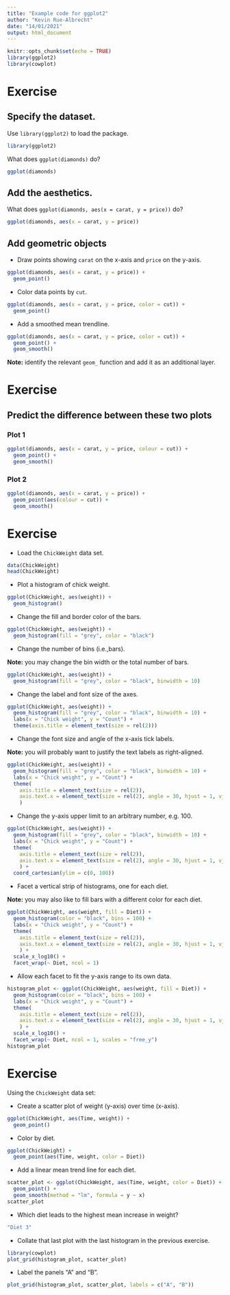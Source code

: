 ```yaml
---
title: "Example code for ggplot2"
author: "Kevin Rue-Albrecht"
date: "14/01/2021"
output: html_document
---
```


```r
knitr::opts_chunk$set(echo = TRUE)
library(ggplot2)
library(cowplot)
```

# Exercise

## Specify the dataset.

Use `library(ggplot2)` to load the package.

```r
library(ggplot2)
```

What does `ggplot(diamonds)` do?

```r
ggplot(diamonds)
```

## Add the aesthetics.

What does `ggplot(diamonds, aes(x = carat, y = price))` do?

```r
ggplot(diamonds, aes(x = carat, y = price))
```

## Add geometric objects

- Draw points showing `carat` on the x-axis and `price` on the y-axis.

```r
ggplot(diamonds, aes(x = carat, y = price)) +
  geom_point()
```

- Color data points by `cut`.

```r
ggplot(diamonds, aes(x = carat, y = price, color = cut)) +
  geom_point()
```

- Add a smoothed mean trendline.

```r
ggplot(diamonds, aes(x = carat, y = price, color = cut)) +
  geom_point() +
  geom_smooth()
```

**Note:** identify the relevant `geom_` function and add it as an additional layer.

# Exercise

## Predict the difference between these two plots

### Plot 1

```r
ggplot(diamonds, aes(x = carat, y = price, colour = cut)) +
  geom_point() +
  geom_smooth()
```

### Plot 2

```r
ggplot(diamonds, aes(x = carat, y = price)) +
  geom_point(aes(colour = cut)) +
  geom_smooth()
```

# Exercise

- Load the `ChickWeight` data set.

```r
data(ChickWeight)
head(ChickWeight)
```

- Plot a histogram of chick weight.

```r
ggplot(ChickWeight, aes(weight)) +
  geom_histogram()
```

- Change the fill and border color of the bars.

```r
ggplot(ChickWeight, aes(weight)) +
  geom_histogram(fill = "grey", color = "black")
```

- Change the number of bins (i.e.,bars).

**Note:** you may change the bin width or the total number of bars.

```r
ggplot(ChickWeight, aes(weight)) +
  geom_histogram(fill = "grey", color = "black", binwidth = 10)
```

- Change the label and font size of the axes.

```r
ggplot(ChickWeight, aes(weight)) +
  geom_histogram(fill = "grey", color = "black", binwidth = 10) +
  labs(x = "Chick weight", y = "Count") +
  theme(axis.title = element_text(size = rel(2)))
```

- Change the font size and angle of the x-axis tick labels.

**Note:** you will probably want to justify the text labels as right-aligned.

```r
ggplot(ChickWeight, aes(weight)) +
  geom_histogram(fill = "grey", color = "black", binwidth = 10) +
  labs(x = "Chick weight", y = "Count") +
  theme(
    axis.title = element_text(size = rel(2)),
    axis.text.x = element_text(size = rel(2), angle = 30, hjust = 1, vjust = 1)
    )
```

- Change the y-axis upper limit to an arbitrary number, e.g. 100.

```r
ggplot(ChickWeight, aes(weight)) +
  geom_histogram(fill = "grey", color = "black", binwidth = 10) +
  labs(x = "Chick weight", y = "Count") +
  theme(
    axis.title = element_text(size = rel(2)),
    axis.text.x = element_text(size = rel(2), angle = 30, hjust = 1, vjust = 1)
    ) +
  coord_cartesian(ylim = c(0, 100))
```

- Facet a vertical strip of histograms, one for each diet.

**Note:** you may also like to fill bars with a different color for each diet.

```r
ggplot(ChickWeight, aes(weight, fill = Diet)) +
  geom_histogram(color = "black", bins = 100) +
  labs(x = "Chick weight", y = "Count") +
  theme(
    axis.title = element_text(size = rel(2)),
    axis.text.x = element_text(size = rel(2), angle = 30, hjust = 1, vjust = 1)
    ) +
  scale_x_log10() +
  facet_wrap(~ Diet, ncol = 1)
```

- Allow each facet to fit the y-axis range to its own data.

```r
histogram_plot <- ggplot(ChickWeight, aes(weight, fill = Diet)) +
  geom_histogram(color = "black", bins = 100) +
  labs(x = "Chick weight", y = "Count") +
  theme(
    axis.title = element_text(size = rel(2)),
    axis.text.x = element_text(size = rel(2), angle = 30, hjust = 1, vjust = 1)
    ) +
  scale_x_log10() +
  facet_wrap(~ Diet, ncol = 1, scales = "free_y")
histogram_plot
```

# Exercise

Using the `ChickWeight` data set:

- Create a scatter plot of weight (y-axis) over time (x-axis).

```r
ggplot(ChickWeight, aes(Time, weight)) +
  geom_point()
```

- Color by diet.

```r
ggplot(ChickWeight) +
  geom_point(aes(Time, weight, color = Diet))
```

- Add a linear mean trend line for each diet.

```r
scatter_plot <- ggplot(ChickWeight, aes(Time, weight, color = Diet)) +
  geom_point() +
  geom_smooth(method = "lm", formula = y ~ x)
scatter_plot
```

- Which diet leads to the highest mean increase in weight?

```r
"Diet 3"
```

- Collate that last plot with the last histogram in the previous exercise.

```r
library(cowplot)
plot_grid(histogram_plot, scatter_plot)
```

- Label the panels "A" and "B".

```r
plot_grid(histogram_plot, scatter_plot, labels = c("A", "B"))
```

